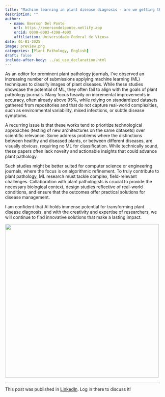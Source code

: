 ```yaml
---
title: "Machine learning in plant disease diagnosis - are we getting there?"
description: ""
author:
  - name: Emerson Del Ponte
    url: https://emersondelponte.netlify.app
    orcid: 0000-0003-4398-409X
    affiliation: Universidade Federal de Viçosa
date: 01-01-2025
image: preview.png
categories: [Plant Pathology, English] 
draft: false 
include-after-body: ../ai_use_declaration.html
---
```


As an editor for prominent plant pathology journals, I've observed an increasing number of submissions applying machine learning (ML) techniques to classify images of plant diseases. While these studies showcase the potential of ML, they often fail to align with the goals of plant pathology journals. Many focus heavily on incremental improvements in accuracy, often already above 95%, while relying on standardized datasets gathered from repositories and that do not capture real-world complexities, such as environmental variability, mixed infections, or subtle disease symptoms.

A recurring issue is that these works tend to prioritize technological approaches (testing of new architectures on the same datasets) over scientific relevance. Some address problems where the distinctions between healthy and diseased plants, or between different diseases, are visually obvious, requiring no ML for classification. While technically sound, these papers often lack novelty and actionable insights that could advance plant pathology.

Such studies might be better suited for computer science or engineering journals, where the focus is on algorithmic refinement. To truly contribute to plant pathology, ML research must tackle complex, field-relevant challenges. Collaboration with plant pathologists is crucial to provide the necessary biological context, design studies reflective of real-world conditions, and ensure that the outcomes offer practical solutions for disease management.

I am confident that AI holds immense potential for transforming plant disease diagnosis, and with the creativity and expertise of researchers, we will continue to find innovative solutions that make a lasting impact.

![](preview.png){fig-align="center" width="500"}

------------------------------------------------------------------------

This post was published in [LinkedIn](https://www.linkedin.com/posts/emerson-m-del-ponte-61678ba1_machine-learning-in-plant-disease-diagnosis-activity-7280289462050246656-Vdux?utm_source=share&utm_medium=member_desktop). Log in there to discuss it!
